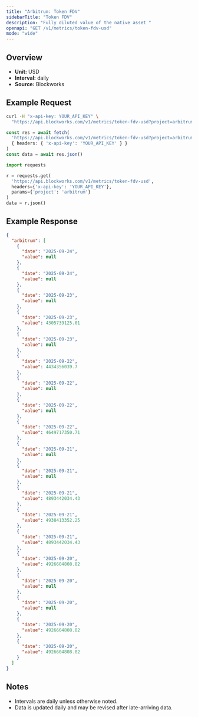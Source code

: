 ```yaml
---
title: "Arbitrum: Token FDV"
sidebarTitle: "Token FDV"
description: "Fully diluted value of the native asset "
openapi: "GET /v1/metrics/token-fdv-usd"
mode: "wide"
---
```


## Overview

- **Unit:** USD
- **Interval:** daily
- **Source:** Blockworks

## Example Request

<CodeGroup>

```bash cURL
curl -H "x-api-key: YOUR_API_KEY" \
  "https://api.blockworks.com/v1/metrics/token-fdv-usd?project=arbitrum"
```

```typescript TypeScript
const res = await fetch(
  'https://api.blockworks.com/v1/metrics/token-fdv-usd?project=arbitrum',
  { headers: { 'x-api-key': 'YOUR_API_KEY' } }
)
const data = await res.json()
```

```python Python
import requests

r = requests.get(
  'https://api.blockworks.com/v1/metrics/token-fdv-usd',
  headers={'x-api-key': 'YOUR_API_KEY'},
  params={'project': 'arbitrum'}
)
data = r.json()
```

</CodeGroup>

## Example Response

```json
{
  "arbitrum": [
    {
      "date": "2025-09-24",
      "value": null
    },
    {
      "date": "2025-09-24",
      "value": null
    },
    {
      "date": "2025-09-23",
      "value": null
    },
    {
      "date": "2025-09-23",
      "value": 4305739125.01
    },
    {
      "date": "2025-09-23",
      "value": null
    },
    {
      "date": "2025-09-22",
      "value": 4434356039.7
    },
    {
      "date": "2025-09-22",
      "value": null
    },
    {
      "date": "2025-09-22",
      "value": null
    },
    {
      "date": "2025-09-22",
      "value": 4649717350.71
    },
    {
      "date": "2025-09-21",
      "value": null
    },
    {
      "date": "2025-09-21",
      "value": null
    },
    {
      "date": "2025-09-21",
      "value": 4893442034.43
    },
    {
      "date": "2025-09-21",
      "value": 4938413352.25
    },
    {
      "date": "2025-09-21",
      "value": 4893442034.43
    },
    {
      "date": "2025-09-20",
      "value": 4926604808.82
    },
    {
      "date": "2025-09-20",
      "value": null
    },
    {
      "date": "2025-09-20",
      "value": null
    },
    {
      "date": "2025-09-20",
      "value": 4926604808.82
    },
    {
      "date": "2025-09-20",
      "value": 4926604808.82
    }
  ]
}
```

## Notes
- Intervals are daily unless otherwise noted.
- Data is updated daily and may be revised after late-arriving data.